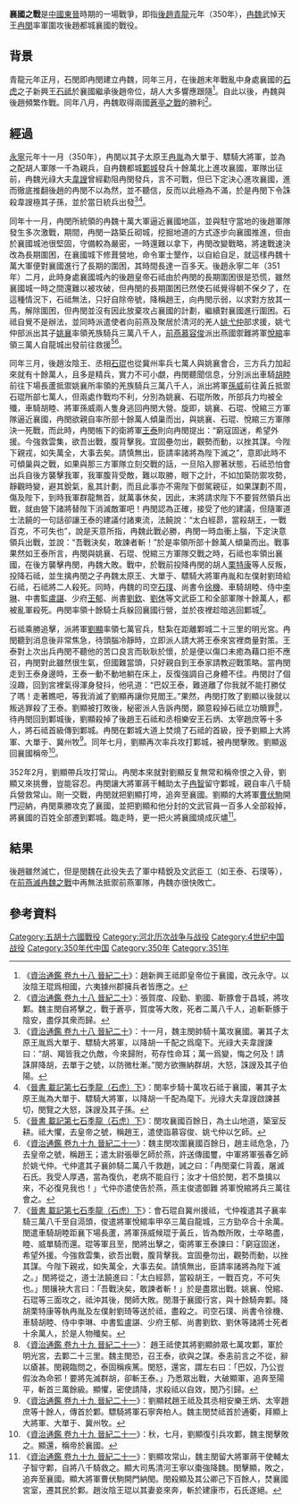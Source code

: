 {{Infobox Military Conflict
|conflict=襄國之戰
|partof=
|date=350年11月至351年4月
|place=[[襄國|襄國]]（今[[河北省|河北省]][[邢台|邢台]]）
|result=[[冉魏|冉魏]]得到決定性的勝利，[[後趙|後趙]]大敗，許多[[羯族|羯族]]和其他胡人被殺害。
|combatant1=[[冉魏|冉魏]]
|combatant2=[[後趙|後趙]]
|commander1=[[冉閔|冉閔]]
|commander2=[[石祗|石祗]]†
|strength1=約十萬人
|strength2=約十萬人
|casualties1=傷亡十萬
|casualties2=數以萬計}}

'''襄國之戰'''是[[中國|中國]][[東晉|東晉]]時期的一場戰爭，即指[[後趙|後趙]][[青龍|青龍]]元年（350年），[[冉魏|冉魏]]武悼天王[[冉閔|冉閔]]率軍圍攻後趙都城襄國的戰役。

==背景==
青龍元年正月，石閔即冉閔建立冉魏，同年三月，在後趙末年戰亂中身處襄國的[[石虎|石虎]]之子新興王[[石祗|石祗]]於襄國繼承後趙帝位，胡人大多響應跟隨<ref>《[[S:資治通鑑/卷098|資治通鑑 卷九十八 晉紀二十]]》：趙新興王祗即皇帝位于襄國，改元永守。以汝陰王琨爲相國，六夷據州郡擁兵者皆應之。</ref>。自此以後，冉魏與後趙頻繁作戰。同年八月，冉魏取得兩國[[蒼亭之戰|蒼亭之戰]]的勝利<ref>《[[S:資治通鑑/卷098|資治通鑑 卷九十八 晉紀二十]]》：張賀度、段勤、劉國、靳豚會于昌城，將攻鄴。魏主閔自將擊之，戰于蒼亭，賀度等大敗，死者二萬八千人，追斬靳豚于陰安，盡俘其衆而歸。</ref>。

==經過==
[[永寧_(後趙)|永寧]]元年十一月（350年），冉閔以其子太原王[[冉胤|冉胤]]為大單于、驃騎大將軍，並為之配胡人軍隊一千為親兵，自冉魏都城[[鄴城|鄴城]]發兵十餘萬北上進攻襄國，軍隊出征前，冉魏光祿大夫[[韋謏|韋謏]]曾經勸阻冉閔發兵，言不可戰，但已下定決心進攻襄國，進而徹底推翻後趙的冉閔不以為然，並不聽信，反而以此極為不滿，於是冉閔下令誅殺韋謏極其子孫，並於當日統兵出發<ref>《[[S:資治通鑑/卷098|資治通鑑 卷九十八 晉紀二十]]》：十一月，魏主閔帥騎十萬攻襄國。署其子太原王胤爲大單于、驃騎大將軍，以降胡一千配之爲麾下。光祿大夫韋謏諫曰：“胡、羯皆我之仇敵，今來歸附，苟存性命耳；萬一爲變，悔之何及！請誅屏降胡，去單于之號，以防微杜漸。”閔方欲撫納群胡，大怒，誅謏及其子伯陽。</ref><ref>《[[S:晉書/卷107|晉書 載記第七石季龍（石虎）下]]》：閔率步騎十萬攻石祗于襄國，署其子太原王胤為大單于、驃騎大將軍，以降胡一千配為麾下。光祿大夫韋謏啟諫甚切，閔覽之大怒，誅謏及其子孫。</ref>。

同年十一月，冉閔所統領的冉魏十萬大軍逼近襄國地區，並與駐守當地的後趙軍隊發生多次激戰，期間，冉閔一路築丘砌城，挖掘地道的方式逐步向襄國推進，但由於襄國城池很堅固，守備較為嚴密，一時還難以拿下，冉閔改變戰略，將速戰速決改為長期圍困，在襄國城下修葺營地，命令軍士墾作，以自給自足，就這樣冉魏十萬大軍便對襄國進行了長期的圍困，其時間長達一百多天。後趙永寧二年（351年）二月，此時身處襄國城內的後趙皇帝石祗由於冉閔的長期圍困很是恐慌，雖然襄國城一時之間還難以被攻破，但冉閔的長期圍困已然使石祗覺得朝不保夕了，在這種情況下，石祗無法，只好自除帝號，降稱趙王，向冉閔示弱，以求對方放其一馬，解除圍困，但冉閔並沒有因此放棄攻占襄國的計劃，繼續對襄國進行圍困。石祗自覺不是辦法，並同時派遣使者向前燕及聚居於清河的羌人[[姚弋仲|姚弋仲]]部求援，姚弋仲部派出其子[[姚襄|姚襄]]率領羌族騎兵三萬八千人，[[前燕|前燕]][[慕容俊|慕容俊]]派出燕國禦難將軍[[悅綰|悅綰]]率領三萬人自龍城出發前往救援<ref>《[[S:晉書/卷107|晉書 載記第七石季龍（石虎）下]]》：閔攻襄國百餘日，為土山地道，築室反耕。祗大懼，去皇帝之號，稱趙王，遣使詣慕容俊、姚弋仲以乞師。</ref><ref>《[[S:資治通鑑/卷099|資治通鑑 卷九十九 晉紀二十一]]》：魏主閔攻圍襄國百餘日，趙主祗危急，乃去皇帝之號，稱趙王；遣太尉張舉乞師於燕，許送傳國璽，中軍將軍張春乞師於姚弋仲。弋仲遣其子襄帥騎二萬八千救趙，誡之曰：「冉閔棄仁背義，屠滅石氏。我受人厚遇，當為復仇，老病不能自行；汝才十倍於閔，若不梟擒以來，不必復見我也！」弋仲亦遣使告於燕，燕主俊遣御難 將軍悅綰將兵三萬往會之。</ref>。

同年三月，後趙汝陰王、丞相[[石琨|石琨]]也從冀州率兵七萬人與姚襄會合，三方兵力加起來就有十餘萬人，且多是精兵，實力不可小覷，冉閔聽聞信息，分別派出車騎[[胡睦|胡睦]]前往下場長蘆抵禦姚襄所率領的羌族騎兵三萬八千人，派出將軍[[孫威|孫威]]前往黃丘抵禦石琨所部七萬人，但兩處作戰均不利，分別為姚襄、石琨所敗，所部兵力均被全殲，車騎胡睦、將軍孫威兩人隻身逃回冉閔大營。旋即，姚襄、石琨、悅綰三方軍隊逼近襄國，冉閔欲親自率所部十餘萬人傾巢而出，與姚襄、石琨、悅綰三方軍隊決一死戰，而此時，冉閔帳下的衛將軍[[王泰|王泰]]則向冉閔提出：“窮寇固迷，希望外援。今強救雲集，欲吾出戰，腹背擊我。宜固壘勿出，觀勢而動，以挫其謀。今陛下親戎，如失萬全，大事去矣。請慎無出，臣請率諸將為陛下滅之”，意即此時不可傾巢與之戰，如果與那三方軍隊立刻交戰的話，一旦陷入膠著狀態，石祗恐怕會出兵自後方襲擊我軍，我軍腹背受敵，難以取勝，眼下之計，不如加築防禦攻勢，靜觀時變，避其銳氣，亂其計劃，而且此事亦不需陛下御駕親征，如果謀劃不周，傷及陛下，到時我軍群龍無首，就萬事休矣，因此，末將請求陛下不要貿然領兵出戰，就由營下諸將替陛下消滅敵軍吧！冉閔認為正確，接受了他的建議，但隨軍道士法饒的一句話卻讓王泰的建議付諸東流，法饒說：“太白經昴，當殺胡王，一戰百克，不可失也”，說是天意所指，冉魏此戰必勝，冉閔一時血衝上腦，下定決意領兵出戰，並說：“吾戰決矣，敢諫者斬！”於是率領所部十餘萬人傾巢而出。戰事果然如王泰所言，冉閔與姚襄、石琨、悅綰三方軍隊交戰之時，石祗也率領出襄國，在後方襲擊冉閔，冉魏大敗。戰中，於戰前投降冉閔的胡人[[栗特康|栗特康]]等人反叛，投降石祗，並生擒冉閔之子冉魏太原王、大單于、驃騎大將軍冉胤和左僕射劉琦給石祗，石祗將二人殺死。同時，冉魏的司空[[石璞_(十六國)|石璞]]、尚書令[[徐機|徐機]]、車騎胡睦、侍中[[李琳|李琳]]、中書監[[盧諶|盧諶]]、少府[[王郁|王郁]]、尚書[[劉欽|劉欽]]、[[劉休|劉休]]等文武臣工和全部軍隊十餘萬人，都被亂軍殺死。冉閔率領十餘騎士兵躲回襄國行營，並於夜裡趁暗逃回鄴城<ref>《[[S:晉書/卷107|晉書 載記第七石季龍（石虎）下]]》：會石琨自冀州援祗，弋仲複遣其子襄率騎三萬八千至自滆頭，俊遣將軍悅綰率甲卒三萬自龍城，三方勁卒合十余萬。閔遣車騎胡睦距襄下場長蘆，將軍孫威候琨于黃丘，皆為敵所敗，士卒略盡，睦、威單騎而還。琨等軍且至，閔將出擊之，衛將軍王泰諫曰：「窮寇固迷，希望外援。今強救雲集，欲吾出戰，腹背擊我。宜固壘勿出，觀勢而動，以挫其謀。今陛下親戎，如失萬全，大事去矣。請慎無出，臣請率諸將為陛下滅之。」閔將從之，道士法饒進曰：「太白經昴，當殺胡王，一戰百克，不可失也。」閔攘袂大言曰：「吾戰決矣，敢諫者斬！」於是盡眾出戰。姚襄、悅綰、石琨等三面攻之，祗沖其後，閔師大敗。閔潛于襄國行宮，與十餘騎奔鄴。降胡栗特康等執冉胤及左僕射劉琦等送於祗，盡殺之。司空石璞、尚書令徐機、車騎胡睦、侍中李琳、中書監盧諶、少府王郁、尚書劉欽、劉休等諸將士死者十余萬人，於是人物殲矣。</ref>。

石祗乘勝追擊，派將軍[[劉顯_(後趙)|劉顯]]率領七萬官兵，駐紮在距離鄴城二十三里的明光宮。冉閔聽到消息後非常焦急，待頭腦冷靜時，立即派人請大將王泰來宮裡商量對策。王泰對上次出兵冉閔不聽他的苦口良言而耿耿於懷，於是便以傷口未癒為藉口拒不應召，冉閔對此雖然很生氣，但國難當頭，只好親自到王泰家請教迎戰策略。當冉閔走到王泰身邊時，王泰一動不動地躺在床上，反復強調自己身體不佳。冉閔討了個沒趣，回到宮裡氣得渾身發抖，他吼道：“巴奴王泰，難道離了你我就不能打勝仗了嗎！走著瞧吧，等我​​消滅了劉顯再讓你見閻王。”果然，冉閔打敗了劉顯以後就以叛逃罪殺了王泰。劉顯被打敗後，秘密派人告訴冉閔，願意殺掉石祗立功贖罪<ref>《[[S:資治通鑑/卷099|資治通鑑 卷九十九 晉紀二十一]]》： 趙王祗使其將劉顯帥眾七萬攻鄴，軍於明光宮，去鄴二十三里。魏主閔恐，召王泰，欲與之謀。泰恚前言之不從，辭以瘡甚。閔親臨問之，泰固稱疾篤。閔怒，還宮，謂左右曰：「巴奴，乃公豈假汝為命邪！要將先滅群胡，卻斬王泰。」乃悉眾出戰，大破顯軍，追奔至陽平，斬首三萬餘級。顯懼，密使請降，求殺祗以自效，閔乃引歸。</ref>，待冉閔回到鄴城後，劉顯殺掉了後趙王石祗和丞相樂安王石炳、太宰趙庶等十多人，將石祗首級傳到鄴城。冉閔在鄴城大道上焚燒了石祗的首級，授予劉顯上大將軍、大單于、冀州牧<ref>《[[S:資治通鑑/卷099|資治通鑑 卷九十九 晉紀二十一]]》：劉顯弒趙王祗及其丞相安樂王炳、太宰趙庶等十餘人，傳首於鄴。驃騎將軍石寧奔柏人。魏主閔焚祗首於通衢，拜顯上大將軍、大單于、冀州牧。</ref>。同年七月，劉顯再次率兵攻打鄴城，被冉閔擊敗。劉顯返回襄國稱帝<ref>《[[S:資治通鑑/卷099|資治通鑑 卷九十九 晉紀二十一]]》：秋，七月，劉顯復引兵攻鄴，魏主閔擊敗之。顯還，稱帝於襄國。</ref>。

352年2月，劉顯帶兵攻打常山。冉閔本來就對劉顯反复無常和稱帝恨之入骨，劉顯又來挑釁，豈能容忍。冉閔讓大將軍蔣干輔助太子[[冉智|冉智]]留守鄴城，親自率八千騎兵營救常山。剛一交戰，冉閔就把劉顯打垮，追奔至襄國。劉顯的大將軍[[曹伏駒|曹伏駒]]開門迎納，冉閔乘勝攻克了襄國，並把劉顯和他分封的文武官員一百多人全部殺掉，將襄國的百姓全部遷到鄴城。臨走時，更一把火將襄國燒成灰燼<ref>《[[S:資治通鑑/卷099|資治通鑑 卷九十九 晉紀二十一]]》：劉顯攻常山，魏主閔留大將軍蔣干使輔太子智守鄴，自將八千騎救之。顯大司馬清河王寧以棗強降魏。閔擊顯，敗之，追奔至襄國。顯大將軍曹伏駒開門納閔。閔殺顯及其公卿己下百餘人，焚襄國宮室，遷其民於鄴。趙汝陰王琨以其妻妾來奔，斬於建康市，石氏遂絕。</ref>。

==結果==
後趙雖然滅亡，但是閔魏在此役失去了軍中精銳及文武臣工（如王泰、石璞等），在[[前燕滅冉魏之戰|前燕滅冉魏之戰]]中再無法抵禦前燕軍隊，冉魏亦很快敗亡。

==參考資料==
{{Reflist|2}}

[[Category:五胡十六國戰役|Category:五胡十六國戰役]]
[[Category:河北历次战争与战役|Category:河北历次战争与战役]]
[[Category:4世纪中国战役|Category:4世纪中国战役]]
[[Category:350年代中国|Category:350年代中国]]
[[Category:350年|Category:350年]]
[[Category:351年|Category:351年]]